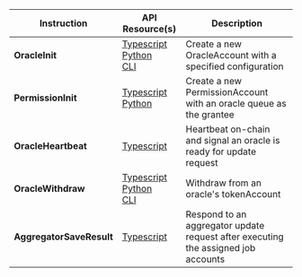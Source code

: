 
<table>
  <thead>
    <tr>
      <th>Instruction</th>
      <th>API Resource(s)</th>
      <th>Description</th>
    </tr>
  </thead>
  <tbody>
    <tr>
      <td>
        <b>OracleInit</b>
      </td>
      <td>
        <a className="nowrap" href="/api/ts/classes/OracleAccount#create">
          <SiTypescript className="devicons__nowrap" /> Typescript
        </a>
        <br />
        <a className="nowrap" href="/api/py/oracle#oracleinitparams-objects">
          <SiPython className="devicons__nowrap" /> Python
        </a>
        <br />
        <a className="nowrap" href="/api/cli/oracle#sbv2-oraclecreate-queuekey">
          <SiPowershell className="devicons__nowrap" /> CLI
        </a>
      </td>
      <td>
        <Typography>
          Create a new OracleAccount with a specified configuration
        </Typography>
      </td>
    </tr>
    <tr>
      <td>
        <b>PermissionInit</b>
      </td>
      <td>
        <a className="nowrap" href="/api/ts/classes/PermissionAccount#create">
          <SiTypescript className="devicons__nowrap" /> Typescript
        </a>
        <br />
        <a
          className="nowrap"
          href="/api/py/permission#permissioninitparams-objects"
        >
          <SiPython className="devicons__nowrap" /> Python
        </a>
      </td>
      <td>
        <Typography>
          Create a new PermissionAccount with an oracle queue as the grantee
        </Typography>
      </td>
    </tr>
    <tr>
      <td>
        <b>OracleHeartbeat</b>
      </td>
      <td>
        <a className="nowrap" href="/api/ts/classes/OracleAccount#heartbeat">
          <SiTypescript className="devicons__nowrap" /> Typescript
        </a>
      </td>
      <td>
        <Typography>
          Heartbeat on-chain and signal an oracle is ready for update request
        </Typography>
      </td>
    </tr>
    <tr>
      <td>
        <b>OracleWithdraw</b>
      </td>
      <td>
        <a className="nowrap" href="/api/ts/classes/OracleAccount#withdraw">
          <SiTypescript className="devicons__nowrap" /> Typescript
        </a>
        <br />
        <a
          className="nowrap"
          href="/api/py/oracle#oraclewithdrawparams-objects"
        >
          <SiPython className="devicons__nowrap" /> Python
        </a>
        <br />
        <a
          className="nowrap"
          href="/api/cli/oracle#sbv2-oraclewithdraw-oraclekey-amount"
        >
          <SiPowershell className="devicons__nowrap" /> CLI
        </a>
      </td>
      <td>
        <Typography>Withdraw from an oracle's tokenAccount</Typography>
      </td>
    </tr>
    <tr>
      <td>
        <b>AggregatorSaveResult</b>
      </td>
      <td>
        <a
          className="nowrap"
          href="/api/ts/classes/AggregatorAccount#saveresult"
        >
          <SiTypescript className="devicons__nowrap" /> Typescript
        </a>
      </td>
      <td>
        <Typography>
          Respond to an aggregator update request after executing the assigned
          job accounts
        </Typography>
      </td>
    </tr>
  </tbody>
</table>
